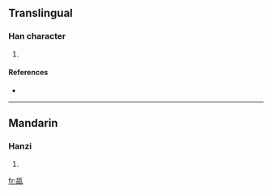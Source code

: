 ==Translingual==

===Han character===
{{Han char|rn=98|rad=瓦|as=05|sn=10|four=|canj=十口一女弓 (JRMVN)}}

# {{defn|Han|sort=瓦05}}

====References====
* {{Han ref|kx=0748.220|dkj=21470|dj=1157.130|hdz=21423.070|uh=74F3|ud=29939}}

----

==Mandarin==

===Hanzi===
{{cmn-hanzi|pin=[[hú]] ([[hu2]])|wg=hu<sup>2</sup>}}

# {{defn|Mandarin}}

[[fr:瓳]]